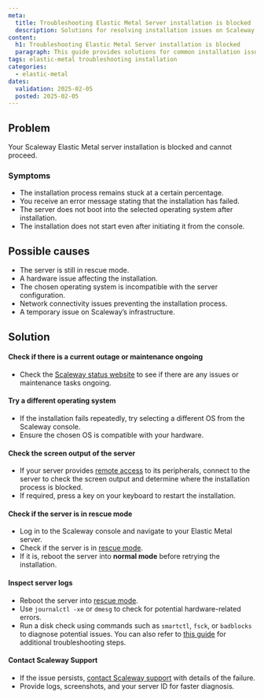 ```yaml
---
meta:
  title: Troubleshooting Elastic Metal Server installation is blocked
  description: Solutions for resolving installation issues on Scaleway Elastic Metal servers.
content:
  h1: Troubleshooting Elastic Metal Server installation is blocked
  paragraph: This guide provides solutions for common installation issues encountered with Scaleway Elastic Metal servers.
tags: elastic-metal troubleshooting installation
categories:
  - elastic-metal
dates:
  validation: 2025-02-05
  posted: 2025-02-05
---
```


## Problem
Your Scaleway Elastic Metal server installation is blocked and cannot proceed.

### Symptoms
- The installation process remains stuck at a certain percentage.
- You receive an error message stating that the installation has failed.
- The server does not boot into the selected operating system after installation.
- The installation does not start even after initiating it from the console.

## Possible causes
- The server is still in rescue mode.
- A hardware issue affecting the installation.
- The chosen operating system is incompatible with the server configuration.
- Network connectivity issues preventing the installation process.
- A temporary issue on Scaleway’s infrastructure.

## Solution

#### Check if there is a current outage or maintenance ongoing
- Check the [Scaleway status website](https://status.scaleway.com/) to see if there are any issues or maintenance tasks ongoing.

#### Try a different operating system
- If the installation fails repeatedly, try selecting a different OS from the Scaleway console.
- Ensure the chosen OS is compatible with your hardware.

#### Check the screen output of the server
- If your server provides [remote access](/elastic-metal/how-to/activate-remote-access/) to its peripherals, connect to the server to check the screen output and determine where the installation process is blocked.
- If required, press a key on your keyboard to restart the installation.

#### Check if the server is in rescue mode
- Log in to the Scaleway console and navigate to your Elastic Metal server.
- Check if the server is in [rescue mode](/elastic-metal/how-to/use-rescue-mode/).
- If it is, reboot the server into **normal mode** before retrying the installation.

#### Inspect server logs
- Reboot the server into [rescue mode](/elastic-metal/how-to/use-rescue-mode/).
- Use `journalctl -xe` or `dmesg` to check for potential hardware-related errors.
- Run a disk check using commands such as `smartctl`, `fsck`, or `badblocks` to diagnose potential issues. You can also refer to [this guide](/dedibox-hardware/troubleshooting/diagnose-defective-disk/) for additional troubleshooting steps.

#### Contact Scaleway Support
- If the issue persists, [contact Scaleway support](https://console.scaleway.com/support) with details of the failure.
- Provide logs, screenshots, and your server ID for faster diagnosis.

